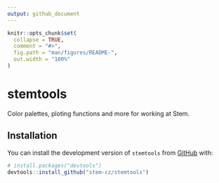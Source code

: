 ```yaml
---
output: github_document
---
```


<!-- README.md is generated from README.Rmd. Please edit that file -->

```r
knitr::opts_chunk$set(
  collapse = TRUE,
  comment = "#>",
  fig.path = "man/figures/README-",
  out.width = "100%"
)
```

# stemtools

<!-- badges: start -->
<!-- badges: end -->

Color palettes, ploting functions and more for working at Stem.

## Installation

You can install the development version of `stemtools` from [GitHub](https://github.com/) with:

``` r
# install.packages("devtools")
devtools::install_github("stem-cz/stemtools")
```

